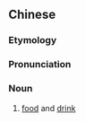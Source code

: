 ==Chinese==
{{zh-forms|s=饮膳}}

===Etymology===
{{rfe|lang=zh}}

===Pronunciation===
{{zh-pron
|m=yǐnshàn
|cat=n
}}

===Noun===
{{zh-noun}}

# {{lb|zh|archaic}} [[food]] and [[drink]]